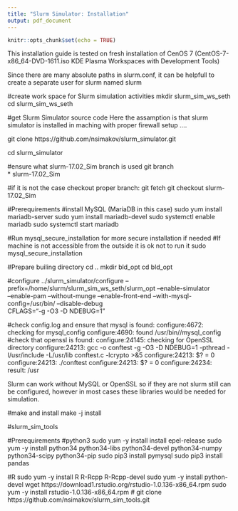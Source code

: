 ```yaml
---
title: "Slurm Simulator: Installation"
output: pdf_document
---
```


```r
knitr::opts_chunk$set(echo = TRUE)
```

This installation guide is tested on fresh installation of CenOS 7 (CentOS-7-x86_64-DVD-1611.iso KDE Plasma Workspaces with Development Tools)


Since there are many absolute paths in slurm.conf, it can be helpfull to create a separate user for slurm named slurm

#create work space for Slurm simulation activities
mkdir slurm_sim_ws_seth
cd slurm_sim_ws_seth

#get Slurm Simulator source code
Here the assamption is that slurm simulator is installed in maching with proper firewall setup ....

git clone https://github.com/nsimakov/slurm_simulator.git

cd slurm_simulator

#ensure what slurm-17.02_Sim branch is used
git branch                                                                        
* slurm-17.02_Sim

#if it is not the case checkout proper branch:
git fetch
git checkout slurm-17.02_Sim 


#Prerequirements
#install MySQL (MariaDB in this case)
sudo yum install mariadb-server
sudo yum install mariadb-devel
sudo systemctl enable mariadb
sudo systemctl start mariadb

#Run mysql_secure_installation for more secure installation if needed
#If machine is not accessible from the outside it is ok not to run it
sudo mysql_secure_installation

#Prepare builing directory
cd ..
mkdir bld_opt
cd bld_opt

#configure
../slurm_simulator/configure --prefix=/home/slurm/slurm_sim_ws_seth/slurm_opt --enable-simulator \
    --enable-pam --without-munge --enable-front-end --with-mysql-config=/usr/bin/ --disable-debug \
    CFLAGS="-g -O3 -D NDEBUG=1"
    
#check config.log and ensure that mysql is found:
configure:4672: checking for mysql_config
configure:4690: found /usr/bin//mysql_config
#check that openssl is found:
configure:24145: checking for OpenSSL directory
configure:24213: gcc -o conftest -g -O3 -D NDEBUG=1 -pthread -I/usr/include  -L/usr/lib   conftest.c   -lcrypto >&5
configure:24213: $? = 0
configure:24213: ./conftest
configure:24213: $? = 0
configure:24234: result: /usr

Slurm can work without MySQL or OpenSSL so if they are not slurm still can be configured, 
however in most cases these libraries would be needed for simulation.

#make and install
make -j install

#slurm_sim_tools

#Prerequirements
#python3
sudo yum -y install install epel-release
sudo yum -y install python34 python34-libs python34-devel python34-numpy python34-scipy python34-pip
sudo pip3 install pymysql
sudo pip3 install pandas

#R
sudo yum -y install R R-Rcpp R-Rcpp-devel
sudo yum -y install python-devel
wget https://download1.rstudio.org/rstudio-1.0.136-x86_64.rpm
sudo yum -y install rstudio-1.0.136-x86_64.rpm
#
git clone https://github.com/nsimakov/slurm_sim_tools.git


